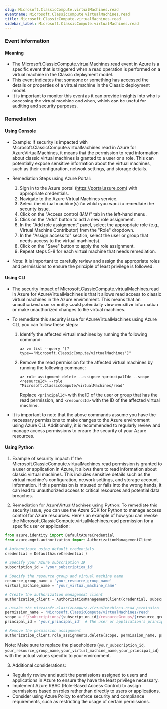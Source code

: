 ```yaml
--- 
slug: Microsoft.ClassicCompute.virtualMachines.read
eventname: Microsoft.ClassicCompute.virtualMachines.read
title: Microsoft.ClassicCompute.virtualMachines.read
sidebar_label: Microsoft.ClassicCompute.virtualMachines.read
---
```

                       
### Event Information

#### Meaning

- The Microsoft.ClassicCompute.virtualMachines.read event in Azure is a specific event that is triggered when a read operation is performed on a virtual machine in the Classic deployment model.
- This event indicates that someone or something has accessed the details or properties of a virtual machine in the Classic deployment model.
- It is important to monitor this event as it can provide insights into who is accessing the virtual machine and when, which can be useful for auditing and security purposes.

### Remediation

#### Using Console

- Example: If security is impacted with Microsoft.ClassicCompute.virtualMachines.read in Azure for AzureVirtualMachines, it means that the permission to read information about classic virtual machines is granted to a user or a role. This can potentially expose sensitive information about the virtual machines, such as their configuration, network settings, and storage details.

- Remediation Steps using Azure Portal:
  1. Sign in to the Azure portal (https://portal.azure.com) with appropriate credentials.
  2. Navigate to the Azure Virtual Machines service.
  3. Select the virtual machine(s) for which you want to remediate the security issue.
  4. Click on the "Access control (IAM)" tab in the left-hand menu.
  5. Click on the "Add" button to add a new role assignment.
  6. In the "Add role assignment" panel, select the appropriate role (e.g., Virtual Machine Contributor) from the "Role" dropdown.
  7. In the "Assign access to" section, select the user or group that needs access to the virtual machine(s).
  8. Click on the "Save" button to apply the role assignment.
  9. Repeat steps 5-8 for each virtual machine that needs remediation.

- Note: It is important to carefully review and assign the appropriate roles and permissions to ensure the principle of least privilege is followed.

#### Using CLI

- The security impact of Microsoft.ClassicCompute.virtualMachines.read in Azure for AzureVirtualMachines is that it allows read access to classic virtual machines in the Azure environment. This means that an unauthorized user or entity could potentially view sensitive information or make unauthorized changes to the virtual machines.

- To remediate this security issue for AzureVirtualMachines using Azure CLI, you can follow these steps:
  1. Identify the affected virtual machines by running the following command:
     ```
     az vm list --query "[?type=='Microsoft.ClassicCompute/virtualMachines']"
     ```
  2. Remove the read permission for the affected virtual machines by running the following command:
     ```
     az role assignment delete --assignee <principalId> --scope <resourceId> --role "Microsoft.ClassicCompute/virtualMachines/read"
     ```
     Replace `<principalId>` with the ID of the user or group that has the read permission, and `<resourceId>` with the ID of the affected virtual machine.

- It is important to note that the above commands assume you have the necessary permissions to make changes to the Azure environment using Azure CLI. Additionally, it is recommended to regularly review and manage access permissions to ensure the security of your Azure resources.

#### Using Python

1. Example of security impact: If the Microsoft.ClassicCompute.virtualMachines.read permission is granted to a user or application in Azure, it allows them to read information about classic virtual machines. This includes sensitive details such as the virtual machine's configuration, network settings, and storage account information. If this permission is misused or falls into the wrong hands, it can lead to unauthorized access to critical resources and potential data breaches.

2. Remediation for AzureVirtualMachines using Python: To remediate this security issue, you can use the Azure SDK for Python to manage access control for Azure resources. Here's an example of how you can revoke the Microsoft.ClassicCompute.virtualMachines.read permission for a specific user or application:

```python
from azure.identity import DefaultAzureCredential
from azure.mgmt.authorization import AuthorizationManagementClient

# Authenticate using default credentials
credential = DefaultAzureCredential()

# Specify your Azure subscription ID
subscription_id = 'your_subscription_id'

# Specify the resource group and virtual machine name
resource_group_name = 'your_resource_group_name'
virtual_machine_name = 'your_virtual_machine_name'

# Create the authorization management client
authorization_client = AuthorizationManagementClient(credential, subscription_id)

# Revoke the Microsoft.ClassicCompute.virtualMachines.read permission
permission_name = 'Microsoft.ClassicCompute/virtualMachines/read'
scope = f'/subscriptions/{subscription_id}/resourceGroups/{resource_group_name}/providers/Microsoft.Compute/virtualMachines/{virtual_machine_name}'
principal_id = 'your_principal_id'  # The user or application's principal ID

# Remove the permission assignment
authorization_client.role_assignments.delete(scope, permission_name, principal_id)
```

Note: Make sure to replace the placeholders (`your_subscription_id`, `your_resource_group_name`, `your_virtual_machine_name`, `your_principal_id`) with the actual values specific to your environment.

3. Additional considerations:
- Regularly review and audit the permissions assigned to users and applications in Azure to ensure they have the least privilege necessary.
- Implement Azure RBAC (Role-Based Access Control) to assign permissions based on roles rather than directly to users or applications.
- Consider using Azure Policy to enforce security and compliance requirements, such as restricting the usage of certain permissions.


 